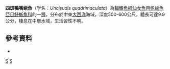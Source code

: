 {{Speciesbox 
| taxon = Uncisudis quadrimaculata
| status = NE
| status_system = IUCN3.1
| authority = [[Post|Post]], 1969
| synonyms = *'' Pontosudis quadrimaculata'', Post, 1969 
|}}

'''四斑鴨嘴蜥魚'''（学名：''Uncisudis quadrimaculata''）為[[輻鰭魚綱|輻鰭魚綱]][[仙女魚目|仙女魚目]][[帆蜥魚亞目|帆蜥魚亞目]][[魣蜥魚科|魣蜥魚科]]的一[[種|種]]，分布於中東[[大西洋|大西洋]]海域，深度500-600公尺，體長可達9.9公分，棲息在中層水域，生活習性不明。

==參考資料==
*{{FishBase_species|genus=Uncisudis|species=quadrimaculata|year=2016|month=7}}

{{Taxonbar|from=Q5657442}}

[[Category:鴨嘴蜥魚屬|S]]
[[Category:1969年描述的鱼类|S]]